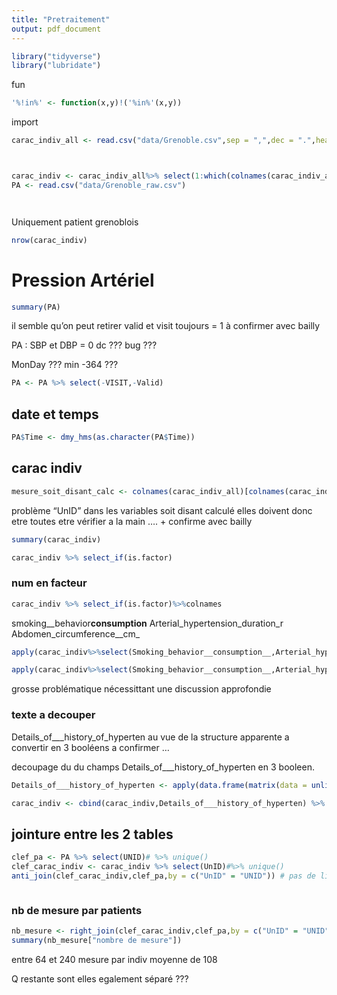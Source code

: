 ```yaml
---
title: "Pretraitement"
output: pdf_document
---
```


```r
library("tidyverse")
library("lubridate")
```
fun 
```r
'%!in%' <- function(x,y)!('%in%'(x,y))
```

import
```r
carac_indiv_all <- read.csv("data/Grenoble.csv",sep = ",",dec = ".",header = TRUE)



carac_indiv <- carac_indiv_all%>% select(1:which(colnames(carac_indiv_all)=="Abdomen_circumference__cm_" ),UnID) # obbbligation de correction a la main autres variables doivent etre vérifier cf variables soit disant calculé
PA <- read.csv("data/Grenoble_raw.csv")




```

Uniquement patient grenoblois
```r
nrow(carac_indiv)
```

# Pression Artériel

```r
summary(PA)
```
il semble qu'on peut retirer valid et visit toujours = 1 à confirmer avec bailly


PA : SBP et DBP = 0 dc ??? bug ???

MonDay ??? min -364 ???

```r
PA <- PA %>% select(-VISIT,-Valid)
```


## date et temps


```r
PA$Time <- dmy_hms(as.character(PA$Time))

```


## carac indiv
```r
mesure_soit_disant_calc <- colnames(carac_indiv_all)[colnames(carac_indiv_all)%!in%(colnames(carac_indiv))]
```
problème "UnID" dans les variables soit disant calculé elles doivent donc etre toutes etre vérifier a la main .... + confirme avec bailly

```r
summary(carac_indiv)
```




```r
carac_indiv %>% select_if(is.factor)
```


### num en facteur 

```r
carac_indiv %>% select_if(is.factor)%>%colnames
```

smoking__behavior__consumption__
Arterial_hypertension_duration_r
Abdomen_circumference__cm_

```r
apply(carac_indiv%>%select(Smoking_behavior__consumption__,Arterial_hypertension_duration_r,Abdomen_circumference__cm_), 2,function(x) str_subset(x,"^\\D|\\D$"))

apply(carac_indiv%>%select(Smoking_behavior__consumption__,Arterial_hypertension_duration_r,Abdomen_circumference__cm_), 2,function(x) str_which(x,"^\\D|\\D$"))


```
grosse problématique nécessittant une discussion approfondie


### texte a decouper
Details_of___history_of_hyperten 
au vue de la structure apparente a convertir en 3 booléens a confirmer ...

decoupage du du champs Details_of___history_of_hyperten en 3 booleen.
```r
Details_of___history_of_hyperten <- apply(data.frame(matrix(data = unlist(str_split(as.character(carac_indiv$Details_of___history_of_hyperten),"/")), ncol = 3,byrow = TRUE, dimnames=list(NULL,c("history of HT","office HT","treatment")))),2,function(x) !str_detect(x,"no"))

carac_indiv <- cbind(carac_indiv,Details_of___history_of_hyperten) %>% select(-Details_of___history_of_hyperten)

```


## jointure entre les 2 tables


```r
clef_pa <- PA %>% select(UNID)# %>% unique()
clef_carac_indiv <- carac_indiv %>% select(UnID)#%>% unique()
anti_join(clef_carac_indiv,clef_pa,by = c("UnID" = "UNID")) # pas de ligne sans equivalent 



```

### nb de mesure par patients
```r
nb_mesure <- right_join(clef_carac_indiv,clef_pa,by = c("UnID" = "UNID")) %>% group_by ( UnID ) %>% summarise("nombre de mesure" = n())
summary(nb_mesure["nombre de mesure"])
```
entre 64 et 240 mesure par indiv moyenne de 108 

Q restante sont elles egalement séparé ???


